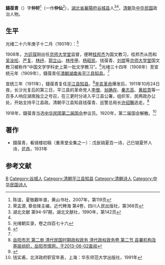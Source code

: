 {{Infobox Officeholder
|姓名=錢葆青
|圖像=File:錢葆青.jpg
|圖像大小=200px
|圖像說明=  
|字    = 
|號    = 
|別名    = 
|出生日期 = 
|出生地點 = 
|逝世日期 = 
|逝世地點 = 
|死因    = 
|墓地    = 
|籍貫    = 
|政黨    = 
|parents  = 
|配偶   =
|伴侶    = 
|relatives  =  
|children  =  
|著作    = 
|past    = 
}}
'''錢葆青'''（{{bd|？||？|}}）字'''仲轩'''<ref>陈谊，夏敬觀年谱，黄山书社，2007年，第119页</ref>（一作'''仲仙'''<ref>荣孟源, 章伯锋主编，近代稗海 第4卷，四川人民出版社，第368页</ref>），[[湖北省|湖北省]][[襄陽府|襄陽府]][[谷城县|谷城县]]人<ref>湖北文献 第94-97期，湖北文献社，1990年，第142页</ref><ref name=yy/>，[[清朝|清朝]]及[[中华民国|中华民国]]政治人物。

==生平==
光绪二十六年庚子十二月（1901年）：<ref>光绪朝实录，卷之四百七十六</ref>
{{引用|壬子。谕内阁湖北学政[[王同愈|王同愈]]奏、保举书院院长暨肄业各生恳恩鼓励一摺。湖北[[经心书院|经心书院]]院长已革掌广西道御史[[吴兆泰|吴兆泰]]、[[两湖书院|两湖书院]]院长降调[[翰林院|翰林院]]编修[[梁鼎芬|梁鼎芬]]，训课精勤，卓著成效，均著赏还原衔。[[谷城县|谷城县]][[举人|举人]]拣选知县钱葆青、[[江夏县|江夏县]][[岁贡|岁贡]]生[[姚汝说|姚汝说]]、[[黄陂县|黄陂县]][[廪生|廪生]][[徐毓华|徐毓华]]，均能励志勤学，自应予以奖励。钱葆青著以知县选用。姚汝说、徐毓华均著以教职选用。以示鼓励。}}

1908年，[[方廷琛|方廷琛]]刚出任[[京师大学堂|京师大学堂]]监督，便聘[[桂邦杰|桂邦杰]]为国文教习，桂邦杰从而和[[吴汝纶|吴汝纶]]、[[严复|严复]]、[[林纾|林纾]]、[[郭立山|郭立山]]、[[林传甲|林传甲]]、[[杨昭凯|杨昭凯]]、钱葆青、[[刘焜|刘焜]]等[[京师大学堂|京师大学堂]]国文教习被称作“中国文学学科史上第一批文学教习”。<ref>{{Cite web |url=http://www.confucianism.com.cn/Show.asp?id=62726 |title=刘师培与冶春后社，中国国学网，2008-04-11 |access-date=2013-06-01 |archive-url=https://web.archive.org/web/20190701135045/http://www.confucianism.com.cn/Show.asp?id=62726 |archive-date=2019-07-01 |dead-url=yes }}</ref>光绪三十四年（1908年）至宣统元年（1909年），錢葆青任[[清朝|清朝]][[湖南省|湖南省]][[平江县|平江县]][[知县|知县]]。<ref name=yy/>

宣统三年（1911年），錢葆青复任[[平江县|平江县]][[知县|知县]]。<ref name=yy>[http://www.yysqw.gov.cn/Html/9/0/2/6/1/6755054034880.html 岳阳市志 第二册  清代民国时期政权政务 清代政权政务卷 第二节 县署机构及基层组织，岳阳市情网，于2013-06-02查阅]{{dead link|date=2018年4月 |bot=InternetArchiveBot |fix-attempted=yes }}</ref>[[辛亥革命|辛亥革命]]爆发后，1911年10月24日夜，长沙光复后的第三日，平江县的革命党人[[李僧|李僧]]、[[翁确存|翁确存]]、[[秦志高|秦志高]]、[[黄趁意|黄趁意]]等一百多人响应湖南独立之号召，在三更时分进入平江县公署，组织军、民两政办公处，开始主持平江县政。清朝平江县知县钱葆青、巡警总局长[[许绍獬|许绍獬]]逃走。<ref>{{Cite web |url=http://epaper.voc.com.cn/hnrb/html/2011-11/08/content_417890.htm?div=-1 |title=三湘光复起波澜，湖南日报，2011年11月08日 |access-date=2013年6月1日 |archive-date=2011年11月13日 |archive-url=https://web.archive.org/web/20111113035749/http://epaper.voc.com.cn/hnrb/html/2011-11/08/content_417890.htm?div=-1 |dead-url=no }}</ref>

1918年，錢葆青当选[[中华民国第二届国会|中华民国第二届国会]]参议员。1920年，第二届国会解散。<ref>钱实甫，北洋政府职官年表，上海：华东师范大学出版社，1991年</ref>

==著作==
*錢葆青，看镜楼初稿（重熹堂全集之一）：戊辰销夏百一诗，己巳销夏怀人诗，武昌，1931年

==参考文献==
{{reflist}}
{{中華民國第二屆國會參議院議員}}
[[Category:钱姓|B]]
[[Category:谷城人|Category:谷城人]]
[[Category:清朝平江县知县|Category:清朝平江县知县]]
[[Category:清朝诗人|Category:清朝诗人]]
[[Category:中华民国诗人|Category:中华民国诗人]]